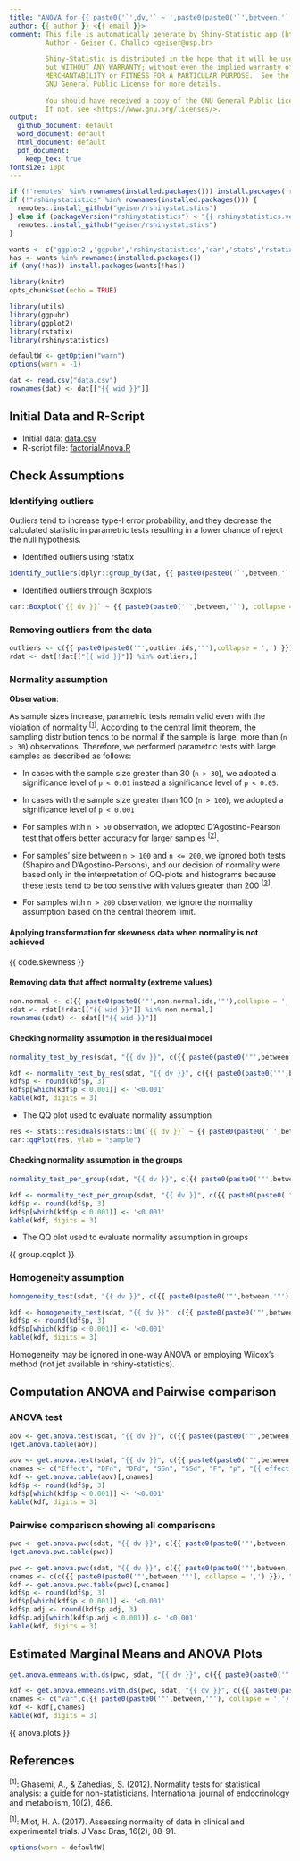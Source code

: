 ```yaml
---
title: "ANOVA for {{ paste0('`',dv,'` ~ ',paste0(paste0('`',between,'`'), collapse='*')) }}"
author: {{ author }} <{{ email }}>
comment: This file is automatically generate by Shiny-Statistic app (https://statistic.geiser.tech/)
         Author - Geiser C. Challco <geiser@usp.br>
         
         Shiny-Statistic is distributed in the hope that it will be useful,
         but WITHOUT ANY WARRANTY; without even the implied warranty of
         MERCHANTABILITY or FITNESS FOR A PARTICULAR PURPOSE.  See the
         GNU General Public License for more details.
         
         You should have received a copy of the GNU General Public License.
         If not, see <https://www.gnu.org/licenses/>.
output:
  github_document: default
  word_document: default
  html_document: default
  pdf_document:
    keep_tex: true
fontsize: 10pt
---
```


```r
if (!'remotes' %in% rownames(installed.packages())) install.packages('remotes')
if (!"rshinystatistics" %in% rownames(installed.packages())) {
  remotes::install_github("geiser/rshinystatistics")
} else if (packageVersion("rshinystatistics") < "{{ rshinystatistics.version }}") {
  remotes::install_github("geiser/rshinystatistics")
}

wants <- c('ggplot2','ggpubr','rshinystatistics','car','stats','rstatix','utils','dplyr','knitr')
has <- wants %in% rownames(installed.packages())
if (any(!has)) install.packages(wants[!has])

library(knitr)
opts_chunk$set(echo = TRUE)

library(utils)
library(ggpubr)
library(ggplot2)
library(rstatix)
library(rshinystatistics)

defaultW <- getOption("warn")
options(warn = -1)

dat <- read.csv("data.csv")
rownames(dat) <- dat[["{{ wid }}"]]
```

## Initial Data and R-Script

* Initial data: [data.csv](data.csv)
* R-script file: [factorialAnova.R](factorialAnova.R)

## Check Assumptions

### Identifying outliers

Outliers tend to increase type-I error probability, and they decrease the calculated statistic in parametric tests resulting in a lower chance of reject the null hypothesis.

* Identified outliers using rstatix

```r
identify_outliers(dplyr::group_by(dat, {{ paste0(paste0('`',between,'`'), collapse = ',') }}), `{{ dv }}`)
```

* Identified outliers through Boxplots

```r
car::Boxplot(`{{ dv }}` ~ {{ paste0(paste0('`',between,'`'), collapse = '*') }}, data = dat, id = list(n = Inf))
```

### Removing outliers from the data

```r
outliers <- c({{ paste0(paste0('"',outlier.ids,'"'),collapse = ',') }})
rdat <- dat[!dat[["{{ wid }}"]] %in% outliers,]
```

### Normality assumption

**Observation**:

As sample sizes increase, parametric tests remain valid even with the violation of normality <sup>[[1](#references)]</sup>.
According to the central limit theorem, the sampling distribution tends to be normal if the sample is large, more than (`n > 30`) observations. Therefore, we performed parametric tests with large samples as described as follows: 

- In cases with the sample size greater than 30 (`n > 30`), we adopted a significance level of `p < 0.01` instead a significance level of `p < 0.05`.

- In cases with the sample size greater than 100 (`n > 100`), we adopted a significance level of `p < 0.001`

- For samples with `n > 50` observation, we adopted D'Agostino-Pearson test that offers better accuracy for larger samples <sup>[[2](#references)]</sup>.

- For samples' size between `n > 100` and `n <= 200`, we ignored both tests (Shapiro and D'Agostino-Persons), and our decision of normality were based only in the interpretation of QQ-plots and histograms because these tests tend to be too sensitive with values greater than 200 <sup>[[3](#references)]</sup>.

- For samples with `n > 200` observation, we ignore the normality assumption based on the central theorem limit.

#### Applying transformation for skewness data when normality is not achieved

{{ code.skewness }}

#### Removing data that affect normality (extreme values)

```r
non.normal <- c({{ paste0(paste0('"',non.normal.ids,'"'),collapse = ',') }})
sdat <- rdat[!rdat[["{{ wid }}"]] %in% non.normal,]
rownames(sdat) <- sdat[["{{ wid }}"]]
```

#### Checking normality assumption in the residual model

```r
normality_test_by_res(sdat, "{{ dv }}", c({{ paste0(paste0('"',between,'"'), collapse = ',') }}))
```

```r
kdf <- normality_test_by_res(sdat, "{{ dv }}", c({{ paste0(paste0('"',between,'"'), collapse = ',') }}))
kdf$p <- round(kdf$p, 3)
kdf$p[which(kdf$p < 0.001)] <- '<0.001'
kable(kdf, digits = 3)
```

* The QQ plot used to evaluate normality assumption

```r
res <- stats::residuals(stats::lm(`{{ dv }}` ~ {{ paste0(paste0('`',between,'`'), collapse='*') }}, data = sdat))
car::qqPlot(res, ylab = "sample")
```


#### Checking normality assumption in the groups

```r
normality_test_per_group(sdat, "{{ dv }}", c({{ paste0(paste0('"',between,'"'), collapse = ',') }}))
```

```r
kdf <- normality_test_per_group(sdat, "{{ dv }}", c({{ paste0(paste0('"',between,'"'), collapse = ',') }}))
kdf$p <- round(kdf$p, 3)
kdf$p[which(kdf$p < 0.001)] <- '<0.001'
kable(kdf, digits = 3)
```


* The QQ plot used to evaluate normality assumption in groups

{{ group.qqplot }}


### Homogeneity assumption

```r
homogeneity_test(sdat, "{{ dv }}", c({{ paste0(paste0('"',between,'"'), collapse = ',') }}))
```

```r
kdf <- homogeneity_test(sdat, "{{ dv }}", c({{ paste0(paste0('"',between,'"'), collapse = ',') }}))
kdf$p <- round(kdf$p, 3)
kdf$p[which(kdf$p < 0.001)] <- '<0.001'
kable(kdf, digits = 3)
```

Homogeneity may be ignored in one-way ANOVA or employing Wilcox's method (not jet available in rshiny-statistics).

## Computation ANOVA and Pairwise comparison

### ANOVA test

```r
aov <- get.anova.test(sdat, "{{ dv }}", c({{ paste0(paste0('"',between,'"'), collapse = ',') }}), type={{ type }}, effect.size="{{ effect.size }}")
(get.anova.table(aov))
```

```r
aov <- get.anova.test(sdat, "{{ dv }}", c({{ paste0(paste0('"',between,'"'), collapse = ',') }}), type={{ type }}, effect.size="{{ effect.size }}")
cnames <- c("Effect", "DFn", "DFd", "SSn", "SSd", "F", "p", "{{ effect.size }}", "p.signif")
kdf <- get.anova.table(aov)[,cnames]
kdf$p <- round(kdf$p, 3)
kdf$p[which(kdf$p < 0.001)] <- '<0.001'
kable(kdf, digits = 3)
```

### Pairwise comparison showing all comparisons

```r
pwc <- get.anova.pwc(sdat, "{{ dv }}", c({{ paste0(paste0('"',between,'"'), collapse = ',') }}), p.adjust.method="{{ p.adjust.method }}")
(get.anova.pwc.table(pwc))
```

```r
pwc <- get.anova.pwc(sdat, "{{ dv }}", c({{ paste0(paste0('"',between,'"'), collapse = ',') }}), p.adjust.method="{{ p.adjust.method }}")
cnames <- c(c({{ paste0(paste0('"',between,'"'), collapse = ',') }}), "group1", "group2","estimate", "se","df","statistic","p", "p.adj","p.adj.signif")
kdf <- get.anova.pwc.table(pwc)[,cnames]
kdf$p <- round(kdf$p, 3)
kdf$p[which(kdf$p < 0.001)] <- '<0.001'
kdf$p.adj <- round(kdf$p.adj, 3)
kdf$p.adj[which(kdf$p.adj < 0.001)] <- '<0.001'
kable(kdf, digits = 3)
```

## Estimated Marginal Means and ANOVA Plots 

```r
get.anova.emmeans.with.ds(pwc, sdat, "{{ dv }}", c({{ paste0(paste0('"',between,'"'), collapse=',') }}), "common")
```

```r
kdf <- get.anova.emmeans.with.ds(pwc, sdat, "{{ dv }}", c({{ paste0(paste0('"',between,'"'), collapse=',') }}), "common")
cnames <- c("var",c({{ paste0(paste0('"',between,'"'), collapse = ',') }}),"n","emmean","se.emms","conf.low","conf.high","mean","median","sd","ci")
kdf <- kdf[,cnames]
kable(kdf, digits = 3)
```

{{ anova.plots  }}


## References

<sup>[1]</sup>: Ghasemi, A., & Zahediasl, S. (2012). Normality tests for statistical analysis: a guide for non-statisticians. International journal of endocrinology and metabolism, 10(2), 486.

<sup>[1]</sup>: Miot, H. A. (2017). Assessing normality of data in clinical and experimental trials. J Vasc Bras, 16(2), 88-91.


```r
options(warn = defaultW)
```
